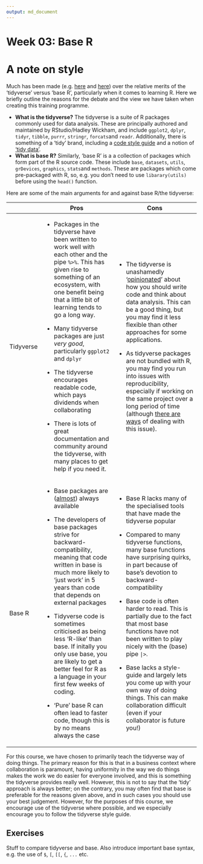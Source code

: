 ---
output: md_document
---

<!-- Please edit README.Rmd - not README.md -->

# Week 03: Base R

# A note on style

Much has been made (e.g. [here](http://varianceexplained.org/r/teach-tidyverse/) and [here](https://www.r-bloggers.com/2019/12/why-i-dont-use-the-tidyverse/)) over the relative merits of the 'tidyverse' versus 'base R', particularly when it comes to learning R. Here we briefly outline the reasons for the debate and the view we have taken when creating this training programme.

-   **What is the tidyverse?** The tidyverse is a suite of R packages commonly used for data analysis. These are principally authored and maintained by RStudio/Hadley Wickham, and include `ggplot2`, `dplyr`, `tidyr`, `tibble`, `purrr`, `stringr`, `forcats`and `readr`. Additionally, there is something of a 'tidy' brand, including a [code style guide](https://style.tidyverse.org/) and a notion of ['tidy data'](https://r4ds.had.co.nz/tidy-data.html#tidy-data-1).
-   **What is base R?** Similarly, 'base R' is a a collection of packages which form part of the R source code. These include `base`, `datasets`, `utils`, `grDevices`, `graphics`, `stats`and `methods`. These are packages which come pre-packaged with R, so, e.g. you don't need to use `libarary(utils)` before using the `head()` function.

Here are some of the main arguments for and against base R/the tidyverse:

+-----------+---------------------------------------------------------------------------------------------------------------------------------------------------------------------------------------------------------------------------------+------------------------------------------------------------------------------------------------------------------------------------------------------------------------------------------------------------------------------------------------------------------------------------------+
|           | Pros                                                                                                                                                                                                                            | Cons                                                                                                                                                                                                                                                                                     |
+===========+=================================================================================================================================================================================================================================+==========================================================================================================================================================================================================================================================================================+
| Tidyverse | -   Packages in the tidyverse have been written to work well with each other and the pipe `%>%`. This has given rise to something of an ecosystem, with one benefit being that a little bit of learning tends to go a long way. | -   The tidyverse is unashamedly '[opinionated](https://www.tidyverse.org/)' about how you should write code and think about data analysis. This can be a good thing, but you may find it less flexible than other approaches for some applications.                                     |
|           |                                                                                                                                                                                                                                 |                                                                                                                                                                                                                                                                                          |
|           | -   Many tidyverse packages are just *very good*, particularly `ggplot2` and `dplyr`                                                                                                                                            | -   As tidyverse packages are not bundled with R, you may find you run into issues with reproducibility, especially if working on the same project over a long period of time (although [there are ways](https://rstudio.github.io/renv/articles/renv.html) of dealing with this issue). |
|           |                                                                                                                                                                                                                                 |                                                                                                                                                                                                                                                                                          |
|           | -   The tidyverse encourages readable code, which pays dividends when collaborating                                                                                                                                             |                                                                                                                                                                                                                                                                                          |
|           |                                                                                                                                                                                                                                 |                                                                                                                                                                                                                                                                                          |
|           | -   There is lots of great documentation and community around the tidyverse, with many places to get help if you need it.                                                                                                       |                                                                                                                                                                                                                                                                                          |
+-----------+---------------------------------------------------------------------------------------------------------------------------------------------------------------------------------------------------------------------------------+------------------------------------------------------------------------------------------------------------------------------------------------------------------------------------------------------------------------------------------------------------------------------------------+
| Base R    | -   Base packages are ([almost](https://stackoverflow.com/questions/31132552/no-visible-global-function-definition-for-median)) always available                                                                                | -   Base R lacks many of the specialised tools that have made the tidyverse popular                                                                                                                                                                                                      |
|           |                                                                                                                                                                                                                                 |                                                                                                                                                                                                                                                                                          |
|           | -   The developers of base packages strive for backward-compatibility, meaning that code written in base is much more likely to 'just work' in 5 years than code that depends on external packages                              | -   Compared to many tidyverse functions, many base functions have surprising quirks, in part because of base's devotion to backward-compatibility                                                                                                                                       |
|           |                                                                                                                                                                                                                                 |                                                                                                                                                                                                                                                                                          |
|           | -   Tidyverse code is sometimes criticised as being less 'R-like' than base. If initally you only use base, you are likely to get a better feel for R as a language in your first few weeks of coding.                          | -   Base code is often harder to read. This is partially due to the fact that most base functions have not been written to play nicely with the (base) pipe `|>`.                                                                                                                        |
|           |                                                                                                                                                                                                                                 |                                                                                                                                                                                                                                                                                          |
|           | -   'Pure' base R can often lead to faster code, though this is by no means always the case                                                                                                                                     | -   Base lacks a style-guide and largely lets you come up with your own way of doing things. This can make collaboration difficult (even if your collaborator is future you!)                                                                                                            |
+-----------+---------------------------------------------------------------------------------------------------------------------------------------------------------------------------------------------------------------------------------+------------------------------------------------------------------------------------------------------------------------------------------------------------------------------------------------------------------------------------------------------------------------------------------+

For this course, we have chosen to primarily teach the tidyverse way of doing things. The primary reason for this is that in a business context where collaboration is paramount, having uniformity in the way we do things makes the work we do easier for everyone involved, and this is something the tidyverse provides really well. However, this is not to say that the 'tidy' approach is always better; on the contrary, you may often find that base is preferable for the reasons given above, and in such cases you should use your best judgement. However, for the purposes of this course, we encourage use of the tidyverse where possible, and we especially encourage you to follow the tidyverse style guide.

## Exercises

Stuff to compare tidyverse and base. Also introduce important base syntax, e.g. the use of `$`, `[`, `[[`, `{`, `...` etc.

